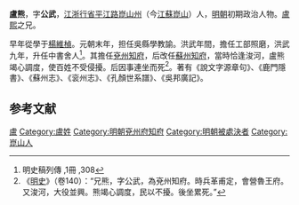 '''盧熊'''，字'''公武'''，[[江浙行省|江浙行省]][[平江路|平江路]][[崑山州|崑山州]]（今[[江蘇|江蘇]][[崑山|崑山]]）人，[[明朝|明朝]]初期政治人物。[[盧熙|盧熙]]之兄。

早年從學于[[楊維楨|楊維楨]]。元朝末年，担任吳縣學教諭。洪武年間，擔任工部照磨，洪武九年，升任中書舍人<ref>明史稿列傳 ,1冊 ,308</ref>。其擔任[[兗州|兗州]][[知府|知府]]，后改任[[蘇州|蘇州]][[知府|知府]]，當時恰逢浚河，盧熊竭心調度，使百姓不受侵擾。后因事連坐而死<ref>《[[明史|明史]]》（卷140）：“兄熊，字公武，為兗州知府。時兵革甫定，會營魯王府。又浚河，大役並興。熊竭心調度，民以不擾。後坐累死。”</ref>。著有《說文字源章句》、《鹿門隱書》、《蘇州志》、《衮州志》、《孔顏世系譜》、《吳邦廣記》。

==参考文献==
{{wikisource|明史/卷140}}
{{reflist|2}}
{{明朝人物小作品}}

[[Category:明朝蘇州府知府|盧]]
[[Category:盧姓|Category:盧姓]]
[[Category:明朝兗州府知府|Category:明朝兗州府知府]]
[[Category:明朝被處決者|Category:明朝被處決者]]
[[Category:崑山人|Category:崑山人]]